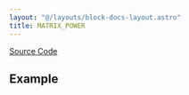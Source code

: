 ```yaml
---
layout: "@/layouts/block-docs-layout.astro"
title: MATRIX_POWER
---
```



<PythonDocsDisplay docstring={docstring} />

[Source Code](https://github.com/flojoy-ai/blocks/blob/main/blocks/NUMPY/LINALG/MATRIX_POWER/MATRIX_POWER.py)

## Example
